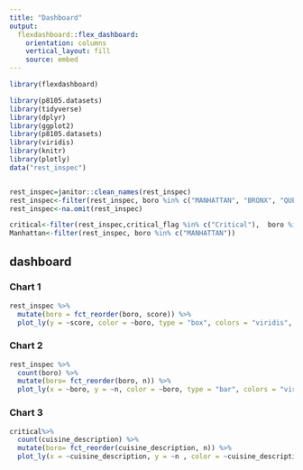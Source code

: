 ```yaml
---
title: "Dashboard"
output:
  flexdashboard::flex_dashboard:
    orientation: columns
    vertical_layout: fill
    source: embed
---
```


```r
library(flexdashboard)

```


```r
library(p8105.datasets)
library(tidyverse)
library(dplyr)
library(ggplot2)
library(p8105.datasets)
library(viridis)
library(knitr)    
library(plotly)
data("rest_inspec")


rest_inspec=janitor::clean_names(rest_inspec)
rest_inspec<-filter(rest_inspec, boro %in% c("MANHATTAN", "BRONX", "QUEENS","BROOKLYN","STATEN ISLAND"))
rest_inspec<-na.omit(rest_inspec)

critical<-filter(rest_inspec,critical_flag %in% c("Critical"),  boro %in% c("MANHATTAN", "BRONX", "QUEENS","BROOKLYN","STATEN ISLAND"))
Manhattan<-filter(rest_inspec, boro %in% c("MANHATTAN"))
```


dashboard {.tabset .tabset-fade}
-----------------------------------------------------------------------
### Chart 1
```r
rest_inspec %>% 
  mutate(boro = fct_reorder(boro, score)) %>% 
  plot_ly(y = ~score, color = ~boro, type = "box", colors = "viridis", width=800)
```
### Chart 2
```r

rest_inspec %>% 
  count(boro) %>% 
  mutate(boro= fct_reorder(boro, n)) %>% 
  plot_ly(x = ~boro, y = ~n, color = ~boro, type = "bar", colors = "viridis")
```
### Chart 3
```r
critical%>% 
  count(cuisine_description) %>% 
  mutate(boro= fct_reorder(cuisine_description, n)) %>% 
  plot_ly(x = ~cuisine_description, y = ~n , color = ~cuisine_description, type = "bar", colors = "viridis",width=900)

```

